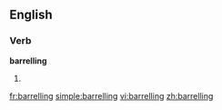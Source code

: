 ==English==

===Verb===
'''barrelling'''

# {{present participle of|barrel}}

[[fr:barrelling]]
[[simple:barrelling]]
[[vi:barrelling]]
[[zh:barrelling]]